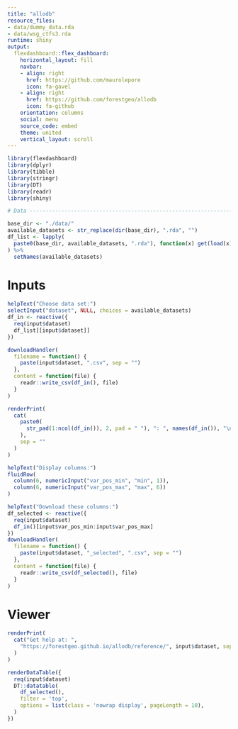 ```yaml
---
title: "allodb"
resource_files:
- data/dummy_data.rda
- data/wsg_ctfs3.rda
runtime: shiny
output:
  flexdashboard::flex_dashboard:
    horizontal_layout: fill
    navbar:
    - align: right
      href: https://github.com/maurolepore
      icon: fa-gavel
    - align: right
      href: https://github.com/forestgeo/allodb
      icon: fa-github
    orientation: columns
    social: menu
    source_code: embed
    theme: united
    vertical_layout: scroll
---
```


```r
library(flexdashboard)
library(dplyr)
library(tibble)
library(stringr)
library(DT)
library(readr)
library(shiny)

# Data --------------------------------------------------------------------

base_dir <- "./data/"
available_datasets <- str_replace(dir(base_dir), ".rda", "")
df_list <- lapply(
  paste0(base_dir, available_datasets, ".rda"), function(x) get(load(x))
) %>% 
  setNames(available_datasets)
```

Inputs {.sidebar}
========================================================================

```r
helpText("Choose data set:")
selectInput("dataset", NULL, choices = available_datasets)
df_in <- reactive({
  req(input$dataset)
  df_list[[input$dataset]]
})
```

```r
downloadHandler(
  filename = function() {
    paste(input$dataset, ".csv", sep = "")
  },
  content = function(file) {
    readr::write_csv(df_in(), file)
  }
)

renderPrint(
  cat(
    paste0(
      str_pad(1:ncol(df_in()), 2, pad = " "), ": ", names(df_in()), "\n"
    ),
    sep = ""
  )
)
```

```r
helpText("Display columns:")
fluidRow(
  column(6, numericInput("var_pos_min", "min", 1)),
  column(6, numericInput("var_pos_max", "max", 6))
)
```

```r
helpText("Download these columns:")
df_selected <- reactive({
  req(input$dataset)
  df_in()[input$var_pos_min:input$var_pos_max]
})
downloadHandler(
  filename = function() {
    paste(input$dataset, "_selected", ".csv", sep = "")
  },
  content = function(file) {
    readr::write_csv(df_selected(), file)
  }
)
```

Viewer
========================================================================

```r
renderPrint(
  cat("Get help at: ",
    "https://forestgeo.github.io/allodb/reference/", input$dataset, sep = ""
  )
)

renderDataTable({
  req(input$dataset)
  DT::datatable(
    df_selected(),
    filter = 'top',
    options = list(class = 'nowrap display', pageLength = 10),
  )
})
```

